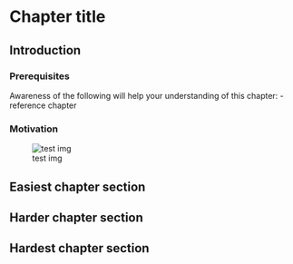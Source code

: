 # Chapter title

## Introduction

### Prerequisites

Awareness of the following will help your understanding of this chapter:
- reference chapter

### Motivation


![test img]("./images/GSS_logo.jpg")

## Easiest chapter section


## Harder chapter section


## Hardest chapter section

